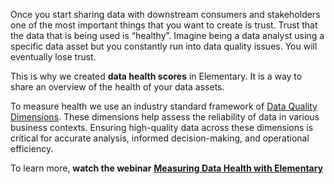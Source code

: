 Once you start sharing data with downstream consumers and stakeholders one of the most important things that you want to create is trust.
Trust that the data that is being used is “healthy”. Imagine being a data analyst using a specific data asset but you constantly run into data quality issues.
You will eventually lose trust.

This is why we created **data health scores** in Elementary. It is a way to share an overview of the health of your data assets.

To measure health we use an industry standard framework of [Data Quality Dimensions](/features/collaboration-and-communication/data-quality-dimensions#data-quality-dimensions).
These dimensions help assess the reliability of data in various business contexts.
Ensuring high-quality data across these dimensions is critical for accurate analysis, informed decision-making, and operational efficiency.

<Tip>To learn more, **watch the webinar** [**Measuring Data Health with Elementary**](https://www.elementary-data.com/webinar/measuring-data-health-with-elementary)</Tip>
